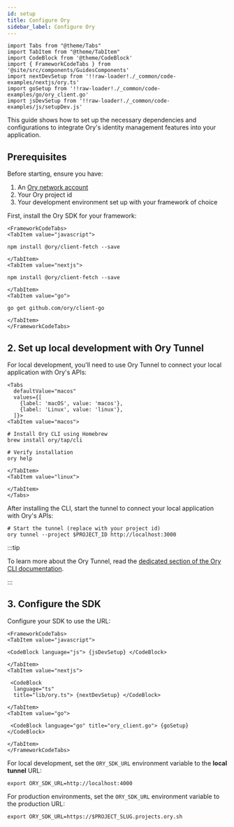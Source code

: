 ```yaml
---
id: setup
title: Configure Ory
sidebar_label: Configure Ory
---
```



```mdx-code-block
import Tabs from "@theme/Tabs"
import TabItem from "@theme/TabItem"
import CodeBlock from '@theme/CodeBlock'
import { FrameworkCodeTabs } from '@site/src/components/GuidesComponents'
import nextDevSetup from '!!raw-loader!./_common/code-examples/nextjs/ory.ts'
import goSetup from '!!raw-loader!./_common/code-examples/go/ory_client.go'
import jsDevSetup from '!!raw-loader!./_common/code-examples/js/setupDev.js'
```

This guide shows how to set up the necessary dependencies and configurations to integrate Ory's identity management features into
your application.

## Prerequisites

Before starting, ensure you have:

1. An [Ory network account](https://console.ory.sh)
2. Your Ory project id
3. Your development environment set up with your framework of choice

First, install the Ory SDK for your framework:

```mdx-code-block
<FrameworkCodeTabs>
<TabItem value="javascript">
```

```shell
npm install @ory/client-fetch --save
```

```mdx-code-block
</TabItem>
<TabItem value="nextjs">
```

```shell
npm install @ory/client-fetch --save
```

```mdx-code-block
</TabItem>
<TabItem value="go">
```

```shell
go get github.com/ory/client-go
```

```mdx-code-block
</TabItem>
</FrameworkCodeTabs>
```

## 2. Set up local development with Ory Tunnel

For local development, you'll need to use Ory Tunnel to connect your local application with Ory's APIs:

```mdx-code-block
<Tabs
  defaultValue="macos"
  values={[
    {label: 'macOS', value: 'macos'},
    {label: 'Linux', value: 'linux'},
  ]}>
<TabItem value="macos">
```

```shell
# Install Ory CLI using Homebrew
brew install ory/tap/cli

# Verify installation
ory help
```

```mdx-code-block
</TabItem>
<TabItem value="linux">
```

```mdx-code-block
</TabItem>
</Tabs>
```

After installing the CLI, start the tunnel to connect your local application with Ory's APIs:

```shell
# Start the tunnel (replace with your project id)
ory tunnel --project $PROJECT_ID http://localhost:3000
```

:::tip

To learn more about the Ory Tunnel, read the [dedicated section of the Ory CLI documentation](../../guides/cli/proxy-and-tunnel).

:::

## 3. Configure the SDK

Configure your SDK to use the URL:

```mdx-code-block
<FrameworkCodeTabs>
<TabItem value="javascript">
```

```mdx-code-block
<CodeBlock language="js"> {jsDevSetup} </CodeBlock>
```

```mdx-code-block
</TabItem>
<TabItem value="nextjs">
```

```mdx-code-block
 <CodeBlock
  language="ts"
  title="lib/ory.ts"> {nextDevSetup} </CodeBlock>
```

```mdx-code-block
</TabItem>
<TabItem value="go">
```

```mdx-code-block
 <CodeBlock language="go" title="ory_client.go"> {goSetup} </CodeBlock>
```

```mdx-code-block
</TabItem>
</FrameworkCodeTabs>
```

For local development, set the `ORY_SDK_URL` environment variable to the **local tunnel** URL:

```shell
export ORY_SDK_URL=http://localhost:4000
```

For production environments, set the `ORY_SDK_URL` environment variable to the production URL:

```shell
export ORY_SDK_URL=https://$PROJECT_SLUG.projects.ory.sh
```
